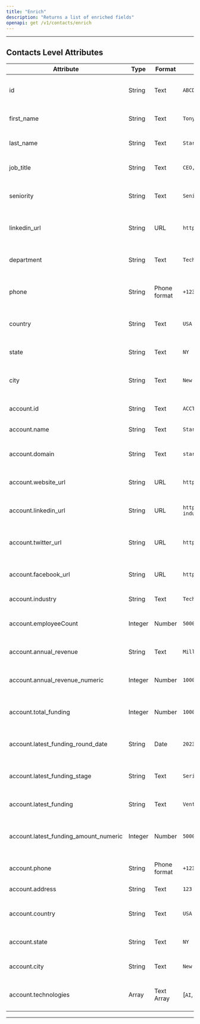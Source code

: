 ```yaml
---
title: "Enrich"
description: "Returns a list of enriched fields"
openapi: get /v1/contacts/enrich
---
```

---
## Contacts Level Attributes
| Attribute                 | Type       | Format           | Example                                  | Description                                |
|---------------------------|------------|------------------|------------------------------------------|--------------------------------------------|
| id                        | String     | Text             | `ABCD1234`                               | Unique identifier for the individual       |
| first_name                 | String     | Text             | `Tony`                                   | First name of the individual               |
| last_name                  | String     | Text             | `Stark`                                  | Last name of the individual                |
| job_title                  | String     | Text             | `CEO, Engineer, Superhero`               | Job title of the individual                |
| seniority                 | String     | Text             | `Senior`                                 | Level of seniority of the individual       |
| linkedin_url               | String     | URL              | `https://www.linkedin.com/in/tony-stark`| LinkedIn profile URL of the individual     |
| department                | String     | Text             | `Technology`                             | Department or division of the individual   |
| phone                     | String     | Phone format     | `+1234567890`                            | Phone number of the individual             |
| country                   | String     | Text             | `USA`                                    | Country where the individual is located    |
| state                     | String     | Text             | `NY`                                     | State or region of the individual          |
| city                      | String     | Text             | `New York`                               | City of residence of the individual        |
| account.id                | String     | Text             | `ACCT123`                                | Unique identifier for the account          |
| account.name              | String     | Text             | `Stark Industries`                       | Name of the account                        |
| account.domain            | String     | Text             | `starkindustries.com`                    | Domain associated with the account         |
| account.website_url       | String     | URL              | `https://www.starkindustries.com`       | Website URL of the account                 |
| account.linkedin_url       | String     | URL              | `https://www.linkedin.com/company/stark-industries`| LinkedIn profile URL of the account|
| account.twitter_url     | String     | URL              | `https://twitter.com/stark_industries`  | Twitter profile URL of the account         |
| account.facebook_url    | String     | URL              | `https://facebook.com/starkindustries`  | Facebook profile URL of the account        |
| account.industry          | String     | Text             | `Technology`                             | Industry of the account                    |
| account.employeeCount     | Integer    | Number           | `5000`                                     | Number of employees in the account         |
| account.annual_revenue     | String     | Text             | `Millions`                               | Annual revenue of the account              |
| account.annual_revenue_numeric | Integer  | Number           | `10000000`                                 | Numeric value of the annual revenue        |
| account.total_funding      | Integer    | Number           | `1000000`                                  | Total funding received by the account      |
| account.latest_funding_round_date | String | Date             | `2023-01-15`                             | Date of the latest funding round           |
| account.latest_funding_stage| String     | Text             | `Series B`                               | Stage of the latest funding round          |
| account.latest_funding     | String     | Text             | `Venture Capital`                        | Type of the latest funding                 |
| account.latest_funding_amount_numeric | Integer | Number     | `5000000`                                  | Numeric value of the latest funding amount |
| account.phone             | String     | Phone format     | `+1234567890`                            | Phone number of the account                |
| account.address           | String     | Text             | `123 Main Street, New York, USA`         | Address of the account                     |
| account.country           | String     | Text             | `USA`                                    | Country where the account is located       |
| account.state             | String     | Text             | `NY`                                     | State or region of the account             |
| account.city              | String     | Text             | `New York`                               | City where the account is located          |
| account.technologies      | Array      | Text Array       | [`AI`, `Robotics` , `Clean Energy`]       | List of technologies associated with account|
---